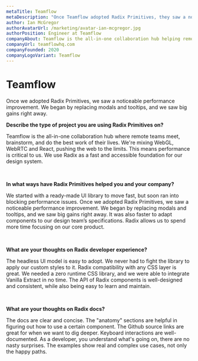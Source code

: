 ```yaml
---
metaTitle: Teamflow
metaDescription: "Once Teamflow adopted Radix Primitives, they saw a noticeable performance improvement right away. It was also faster to adapt components to their design team’s specifications and allowed them to spend more time focusing on their core product."
author: Ian McGregor
authorAvatarUrl: /marketing/avatar-ian-mcgregor.jpg
authorPosition: Engineer at Teamflow
companyAbout: Teamflow is the all-in-one collaboration hub helping remote and hybrid teams collaborate with the least possible amount of friction.
companyUrl: teamflowhq.com
companyFounded: 2020
companyLogoVariant: Teamflow
---
```


# Teamflow

<HeroQuote>
	Once we adopted Radix Primitives, we saw a noticeable performance improvement.
	We began by replacing modals and tooltips, and we saw big gains right away.
</HeroQuote>

**Describe the type of project you are using Radix Primitives on?**

Teamflow is the all-in-one collaboration hub where remote teams meet, brainstorm, and do the best work of their lives. We're mixing WebGL, WebRTC and React, pushing the web to the limits. This means performance is critical to us. We use Radix as a fast and accessible foundation for our design system.

<br />

**In what ways have Radix Primitives helped you and your company?**

We started with a ready-made UI library to move fast, but soon ran into blocking performance issues. Once we adopted Radix Primitives, we saw a noticeable performance improvement. We began by replacing modals and tooltips, and we saw big gains right away. It was also faster to adapt components to our design team’s specifications. Radix allows us to spend more time focusing on our core product.

<br />

**What are your thoughts on Radix developer experience?**

The headless UI model is easy to adopt. We never had to fight the library to apply our custom styles to it. Radix compatibility with any CSS layer is great. We needed a zero runtime CSS library, and we were able to integrate Vanilla Extract in no time. The API of Radix components is well-designed and consistent, while also being easy to learn and maintain.

<br />

**What are your thoughts on Radix docs?**

The docs are clear and concise. The "anatomy" sections are helpful in figuring out how to use a certain component. The Github source links are great for when we want to dig deeper. Keyboard interactions are well-documented. As a developer, you understand what's going on, there are no nasty surprises. The examples show real and complex use cases, not only the happy paths.
